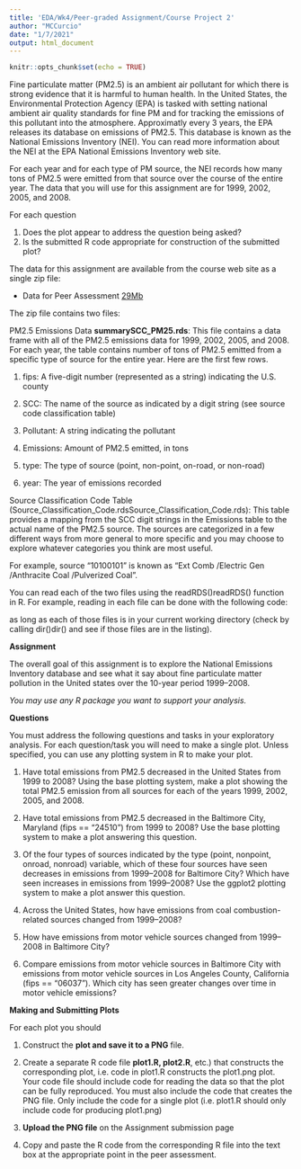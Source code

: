 ```yaml
---
title: 'EDA/Wk4/Peer-graded Assignment/Course Project 2'
author: "MCCurcio"
date: "1/7/2021"
output: html_document
---
```


```r
knitr::opts_chunk$set(echo = TRUE)
```

Fine particulate matter (PM2.5) is an ambient air pollutant for which there is strong evidence that it is harmful to human health. In the United States, the Environmental Protection Agency (EPA) is tasked with setting national ambient air quality standards for fine PM and for tracking the emissions of this pollutant into the atmosphere. Approximatly every 3 years, the EPA releases its database on emissions of PM2.5. This database is known as the National Emissions Inventory (NEI). You can read more information about the NEI at the EPA National Emissions Inventory web site.

For each year and for each type of PM source, the NEI records how many tons of PM2.5 were emitted from that source over the course of the entire year. The data that you will use for this assignment are for 1999, 2002, 2005, and 2008.


For each question

1. Does the plot appear to address the question being asked?
2. Is the submitted R code appropriate for construction of the submitted plot?

The data for this assignment are available from the course web site as a single zip file:

- Data for Peer Assessment [29Mb](https://d396qusza40orc.cloudfront.net/exdata%2Fdata%2FNEI_data.zip)

The zip file contains two files:

PM2.5 Emissions Data **summarySCC_PM25.rds**: This file contains a data frame with all of the PM2.5 emissions data for 1999, 2002, 2005, and 2008. For each year, the table contains number of tons of PM2.5 emitted from a specific type of source for the entire year. Here are the first few rows.


1. fips: A five-digit number (represented as a string) indicating the U.S. county

1. SCC: The name of the source as indicated by a digit string (see source code classification table)

1. Pollutant: A string indicating the pollutant

1. Emissions: Amount of PM2.5 emitted, in tons

1. type: The type of source (point, non-point, on-road, or non-road)

1. year: The year of emissions recorded

Source Classification Code Table (Source_Classification_Code.rds\color{red}{\verb|Source_Classification_Code.rds|}Source_Classification_Code.rds): This table provides a mapping from the SCC digit strings in the Emissions table to the actual name of the PM2.5 source. The sources are categorized in a few different ways from more general to more specific and you may choose to explore whatever categories you think are most useful. 

For example, source “10100101” is known as “Ext Comb /Electric Gen /Anthracite Coal /Pulverized Coal”.

You can read each of the two files using the readRDS()\color{red}{\verb|readRDS()|}readRDS() function in R. For example, reading in each file can be done with the following code:

as long as each of those files is in your current working directory (check by calling dir()\color{red}{\verb|dir()|}dir() and see if those files are in the listing).


**Assignment**

The overall goal of this assignment is to explore the National Emissions Inventory database and see what it say about fine particulate matter pollution in the United states over the 10-year period 1999–2008. 

*You may use any R package you want to support your analysis.*


**Questions**

You must address the following questions and tasks in your exploratory analysis. For each question/task you will need to make a single plot. Unless specified, you can use any plotting system in R to make your plot.

1. Have total emissions from PM2.5 decreased in the United States from 1999 to 2008? Using the base plotting system, make a plot showing the total PM2.5 emission from all sources for each of the years 1999, 2002, 2005, and 2008.

1. Have total emissions from PM2.5 decreased in the Baltimore City, Maryland (fips == "24510") from 1999 to 2008? Use the base plotting system to make a plot answering this question.

1. Of the four types of sources indicated by the type (point, nonpoint, onroad, nonroad) variable, which of these four sources have seen decreases in emissions from 1999–2008 for Baltimore City? Which have seen increases in emissions from 1999–2008? Use the ggplot2 plotting system to make a plot answer this question.

1. Across the United States, how have emissions from coal combustion-related sources changed from 1999–2008?

1. How have emissions from motor vehicle sources changed from 1999–2008 in Baltimore City?

1. Compare emissions from motor vehicle sources in Baltimore City with emissions from motor vehicle sources in Los Angeles County, California (fips == "06037"). Which city has seen greater changes over time in motor vehicle emissions?

**Making and Submitting Plots**

For each plot you should

1. Construct the **plot and save it to a PNG** file.

1. Create a separate R code file **plot1.R, plot2.R**, etc.) that constructs the corresponding plot, i.e. code in plot1.R constructs the plot1.png plot. Your code file should include code for reading the data so that the plot can be fully reproduced. You must also include the code that creates the PNG file. Only include the code for a single plot (i.e. plot1.R should only include code for producing plot1.png)

1. **Upload the PNG file** on the Assignment submission page

1. Copy and paste the R code from the corresponding R file into the text box at the appropriate point in the peer assessment.















